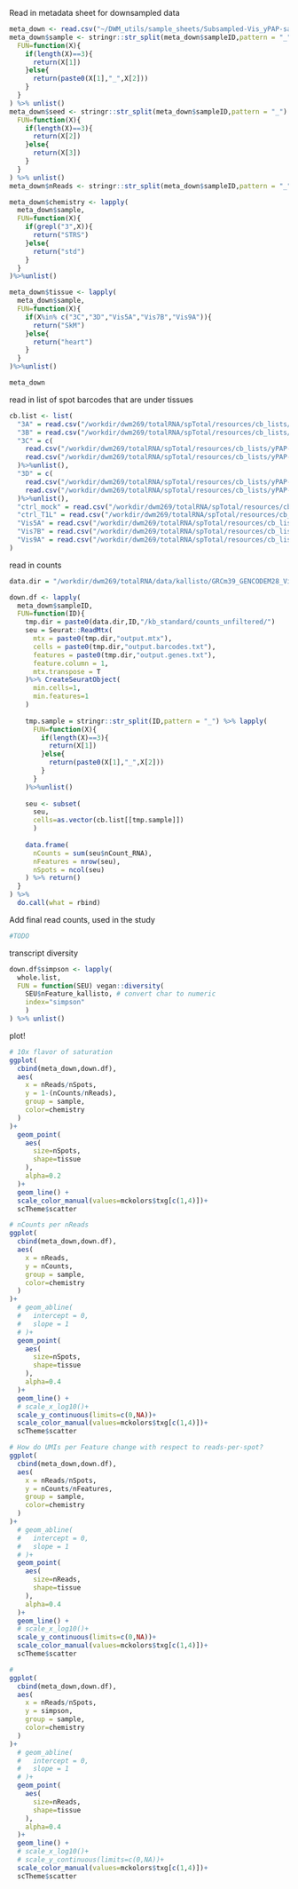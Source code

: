 

Read in metadata sheet for downsampled data
```r
meta_down <- read.csv("~/DWM_utils/sample_sheets/Subsampled-Vis_yPAP-sample_sheet.csv")
meta_down$sample <- stringr::str_split(meta_down$sampleID,pattern = "_") %>% lapply(
  FUN=function(X){
    if(length(X)==3){
      return(X[1])
    }else{
      return(paste0(X[1],"_",X[2]))
    }
  }
) %>% unlist()
meta_down$seed <- stringr::str_split(meta_down$sampleID,pattern = "_") %>% lapply(
  FUN=function(X){
    if(length(X)==3){
      return(X[2])
    }else{
      return(X[3])
    }
  }
) %>% unlist()
meta_down$nReads <- stringr::str_split(meta_down$sampleID,pattern = "_") %>% lapply(FUN=function(X) X[length(X)]) %>% unlist() %>% as.integer()

meta_down$chemistry <- lapply(
  meta_down$sample, 
  FUN=function(X){
    if(grepl("3",X)){
      return("STRS")
    }else{
      return("std")
    }
  }
)%>%unlist()

meta_down$tissue <- lapply(
  meta_down$sample, 
  FUN=function(X){
    if(X%in% c("3C","3D","Vis5A","Vis7B","Vis9A")){
      return("SkM")
    }else{
      return("heart")
    }
  }
)%>%unlist()

meta_down
```
read in list of spot barcodes that are under tissues
```r
cb.list <- list(
  "3A" = read.csv("/workdir/dwm269/totalRNA/spTotal/resources/cb_lists/yPAP-Pro_Heart-mock.txt")%>%unlist(),
  "3B" = read.csv("/workdir/dwm269/totalRNA/spTotal/resources/cb_lists/yPAP-Pro_Heart-D7T1L.txt")%>%unlist(),
  "3C" = c(
    read.csv("/workdir/dwm269/totalRNA/spTotal/resources/cb_lists/yPAP-Pro_SkM-D5.txt"),
    read.csv("/workdir/dwm269/totalRNA/spTotal/resources/cb_lists/yPAP-Pro_SkM-D7.txt")
  )%>%unlist(),
  "3D" = c(
    read.csv("/workdir/dwm269/totalRNA/spTotal/resources/cb_lists/yPAP-Pro_SkM-D0.txt"),
    read.csv("/workdir/dwm269/totalRNA/spTotal/resources/cb_lists/yPAP-Pro_SkM-D2.txt")
  )%>%unlist(),
  "ctrl_mock" = read.csv("/workdir/dwm269/totalRNA/spTotal/resources/cb_lists/mock_D7PI.txt")%>%unlist(),
  "ctrl_T1L" = read.csv("/workdir/dwm269/totalRNA/spTotal/resources/cb_lists/T1L_D7PI.txt")%>%unlist(),
  "Vis5A" = read.csv("/workdir/dwm269/totalRNA/spTotal/resources/cb_lists/CTRL-SkM-D2.txt")%>%unlist(),
  "Vis7B" = read.csv("/workdir/dwm269/totalRNA/spTotal/resources/cb_lists/CTRL-SkM-D5.txt")%>%unlist(),
  "Vis9A" = read.csv("/workdir/dwm269/totalRNA/spTotal/resources/cb_lists/CTRL-SkM-D7.txt")%>%unlist()
)
```


read in counts
```r
data.dir = "/workdir/dwm269/totalRNA/data/kallisto/GRCm39_GENCODEM28_Visium/subsat_analysis/"

down.df <- lapply(
  meta_down$sampleID,
  FUN=function(ID){
    tmp.dir = paste0(data.dir,ID,"/kb_standard/counts_unfiltered/")
    seu = Seurat::ReadMtx(
      mtx = paste0(tmp.dir,"output.mtx"),
      cells = paste0(tmp.dir,"output.barcodes.txt"),
      features = paste0(tmp.dir,"output.genes.txt"),
      feature.column = 1,
      mtx.transpose = T
    )%>% CreateSeuratObject(
      min.cells=1,
      min.features=1
    )
    
    tmp.sample = stringr::str_split(ID,pattern = "_") %>% lapply(
      FUN=function(X){
        if(length(X)==3){
          return(X[1])
        }else{
          return(paste0(X[1],"_",X[2]))
        }
      }
    )%>%unlist()
    
    seu <- subset(
      seu,
      cells=as.vector(cb.list[[tmp.sample]])
      )
    
    data.frame(
      nCounts = sum(seu$nCount_RNA),
      nFeatures = nrow(seu),
      nSpots = ncol(seu)
    ) %>% return()
  }
) %>%
  do.call(what = rbind)
```

Add final read counts, used in the study
```r
#TODO
```

transcript diversity 
```r
down.df$simpson <- lapply(
  whole.list,
  FUN = function(SEU) vegan::diversity(
    SEU$nFeature_kallisto, # convert char to numeric
    index="simpson"
    )
) %>% unlist()
```


plot!
```r
# 10x flavor of saturation
ggplot(
  cbind(meta_down,down.df),
  aes(
    x = nReads/nSpots,
    y = 1-(nCounts/nReads),
    group = sample,
    color=chemistry
  )
)+
  geom_point(
    aes(
      size=nSpots,
      shape=tissue
    ),
    alpha=0.2
  )+
  geom_line() +
  scale_color_manual(values=mckolors$txg[c(1,4)])+
  scTheme$scatter
```
```r
# nCounts per nReads
ggplot(
  cbind(meta_down,down.df),
  aes(
    x = nReads,
    y = nCounts,
    group = sample,
    color=chemistry
  )
)+
  # geom_abline(
  #   intercept = 0,
  #   slope = 1
  # )+
  geom_point(
    aes(
      size=nSpots,
      shape=tissue
    ),
    alpha=0.4
  )+
  geom_line() +
  # scale_x_log10()+
  scale_y_continuous(limits=c(0,NA))+
  scale_color_manual(values=mckolors$txg[c(1,4)])+
  scTheme$scatter
```

```r
# How do UMIs per Feature change with respect to reads-per-spot?
ggplot(
  cbind(meta_down,down.df),
  aes(
    x = nReads/nSpots,
    y = nCounts/nFeatures,
    group = sample,
    color=chemistry
  )
)+
  # geom_abline(
  #   intercept = 0,
  #   slope = 1
  # )+
  geom_point(
    aes(
      size=nReads,
      shape=tissue
    ),
    alpha=0.4
  )+
  geom_line() +
  # scale_x_log10()+
  scale_y_continuous(limits=c(0,NA))+
  scale_color_manual(values=mckolors$txg[c(1,4)])+
  scTheme$scatter
```

```r
# 
ggplot(
  cbind(meta_down,down.df),
  aes(
    x = nReads/nSpots,
    y = simpson,
    group = sample,
    color=chemistry
  )
)+
  # geom_abline(
  #   intercept = 0,
  #   slope = 1
  # )+
  geom_point(
    aes(
      size=nReads,
      shape=tissue
    ),
    alpha=0.4
  )+
  geom_line() +
  # scale_x_log10()+
  # scale_y_continuous(limits=c(0,NA))+
  scale_color_manual(values=mckolors$txg[c(1,4)])+
  scTheme$scatter
```
